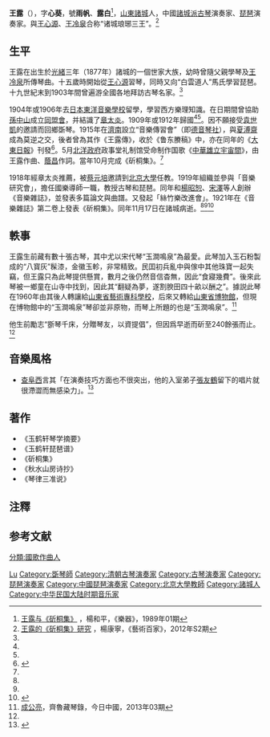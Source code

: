 {{About|清末民初古琴、琵琶演奏家|其他同名者|王露 (消歧義)|}}
{{Infobox person
| honorific_prefix          = 
| name                      = 王露
| honorific_suffix          = 
| native_name               = 
| native_name_lang          = 
| image                     = Wang Lu (Guqin Player).jpg
| caption                   = 王露中年像
| birth_name                =
| birth_date                = 1877
| birth_place               =  大清[[山東|山東]][[諸城|諸城]]
| death_date                = 1921年11月17日
| death_place               = {{ROC-1912}}山東諸城
| death_cause               = 
| residence                 = 
| nationality               = 
| occupation                =  古琴演奏家
| module                    = {{Infobox musical artist|embed=yes
| background          = 演奏者
| instrument          = [[古琴|古琴]]、[[琵琶|琵琶]]
| genre               =中國民樂
| label               =
}}
}}
'''王露'''（{{bd|1877年||1921年|11月17日}}{{备注|name=生年|1=王露的生年有爭議，徐健《琴史初编》、易存國《中国琴艺纪年》、林晨《古琴》載為1877年；王笑天《诸城派古琴艺术与名曲》載為1878年；嚴曉星《近世古琴逸话》載為1879年}}），字'''心葵'''，號'''雨帆'''、'''露白'''<ref name="樂器">[http://www.cnki.com.cn/Article/CJFDTotal-YIQI198901022.htm 王露与《斫桐集》] {{Wayback|url=http://www.cnki.com.cn/Article/CJFDTotal-YIQI198901022.htm |date=20140727095328 }}，楊和平，《樂器》，1989年01期</ref>，[[山東|山東]][[諸城|諸城]]人，中國[[諸城琴派|諸城派]][[古琴|古琴]]演奏家、[[琵琶|琵琶]]演奏家。與[[王心源|王心源]]、[[王冷泉|王冷泉]]合称“诸城琅琊三王”。<ref name="藝術百家">[http://mall.cnki.net/magazine/Article/YSBJ2012S2112.htm 王露的《斫桐集》研究] {{Wayback|url=http://mall.cnki.net/magazine/Article/YSBJ2012S2112.htm |date=20140719182437 }}，楊康寧，《藝術百家》，2012年S2期</ref>

== 生平 ==

王露在出生於[[光緒|光緒]]三年（1877年）諸城的一個世家大族，幼時曾隨父親學琴及[[王冷泉|王冷泉]]所傳琴曲。十五歲時開始從[[王心源|王心源]]習琴，同時又向“白雲道人”馬氏學習琵琶。十九世紀末到1903年間曾遍游全國各地拜訪古琴名家。<ref name="樂器"/>

1904年或1906年去[[日本|日本]][[東洋音樂學校|東洋音樂學校]]留學，學習西方樂理知識。在日期間曾協助[[孫中山|孫中山]]成立[[同盟會|同盟會]]，并結識了[[章太炎|章太炎]]。1909年或1912年歸國<ref name="樂器"/><ref name="藝術百家"/>。因不願接受[[袁世凱|袁世凱]]的邀請而回鄉斲琴。1915年在[[濟南|濟南]]設立“音樂傳習會”（即[[德音琴社|德音琴社]]），與[[夏溥齋|夏溥齋]]成為莫逆之交，後者曾為其作《王露傳》，收於《鲁东賸稿》中，亦在同年的《[[大東日報|大東日報]]》刊發<ref>{{Cite web|url=http://www.sd.xinhuanet.com/sdsq/2011-12/08/content_24290141.htm|title=上世纪初山东两位古琴名家的交往|accessdate=2014-07-15|work=|publisher=齊魯晚報|date=2011-12-08|deadurl=yes|archiveurl=https://web.archive.org/web/20150924100108/http://www.sd.xinhuanet.com/sdsq/2011-12/08/content_24290141.htm|archivedate=2015-09-24}}</ref>。5月[[北洋政府|北洋政府]]政事堂礼制馆受命制作国歌《[[中華雄立宇宙間|中華雄立宇宙間]]》，由王露作曲、[[蔭昌|蔭昌]]作詞。當年10月完成《斫桐集》。<ref name="樂器"/>

1918年經章太炎推薦，被[[蔡元培|蔡元培]]邀請到[[北京大學|北京大學]]任教。1919年組織並參與「音樂研究會」，擔任國樂導師一職，教授古琴和琵琶。同年和[[楊昭恕|楊昭恕]]、[[宋澤|宋澤]]等人創辦《音樂雜誌》，並發表多篇論文與曲譜。又發起「絲竹樂改進會」。1921年在《音樂雜誌》第二卷上發表《斫桐集》。同年11月17日在諸城病逝。<ref name="樂器"/><ref name="藝術百家"/><ref>{{Cite journal|title=〈我國近代古琴琵琶家王露先生〉|author=楊和平|url=http://cnki.sris.com.tw/kcms/detail/detail.aspx?QueryID=1&CurRec=7&DbCode=CJFD&dbname=CJFD8589&filename=ZYYX198803009|journal=《中國音樂學》|issue=3|year=1988|page=69|access-date=2021-09-30|archive-date=2021-09-30|archive-url=https://web.archive.org/web/20210930090826/http://cnki.sris.com.tw/kcms/detail/detail.aspx?QueryID=1&CurRec=7&DbCode=CJFD&dbname=CJFD8589&filename=ZYYX198803009|dead-url=no}}</ref>

==軼事==
王露生前藏有數十張古琴，其中尤以宋代琴“玉澗鳴泉”為最愛。此琴加入玉石粉製成的“八寳灰”髹漆，金徽玉軫，非常精致。民囯初兵亂中與傢中其他珠寶一起失竊，但王露只為此琴提供懸賞，數月之後仍然音信杳無，因此“食寢幾費”。後來此琴被一鄉童在山寺中找到，因此其“翻疑為夢，遂割腴田四十畝以酬之”。據説此琴在1960年由其後人轉讓給[[山東省藝術專科學校|山東省藝術專科學校]]，后來又轉給[[山東省博物館|山東省博物館]]，但現在博物館中的“玉澗鳴泉”琴卻並非原物，而琴上所題的也是“玉潤鳴泉”。<ref name="china">[[成公亮|成公亮]]，齊魯藏琴錄，今日中國，2013年03期</ref>

他生前勵志“斵琴千床，分贈琴友，以資提倡”，但因爲早逝而斫至240餘張而止。<ref name="china"/>

== 音樂風格 ==
* [[查阜西|查阜西]]言其「在演奏技巧方面也不很突出，他的入室弟子[[張友鶴|張友鶴]]留下的唱片就很滯澀而無感染力」。<ref>{{Cite book|title=《查阜西琴學文萃》|last=查阜西|publisher=中國美術學院出版社|year=1995|isbn=9787810194839|location=北京|pages=524|editor-last=查克承|editor2-last=黃旭東|editor3-last=伊鴻書|editor4-last=程源敏|work=〈百年來的古琴〉}}</ref>

==著作==
*《玉鹤轩琴学摘要》
*《玉鹤轩琵琶谱》
*《斫桐集》
*《秋水山房诗抄》
*《琴律三准说》

== 注釋 ==
{{ReflistH}}
{{NoteFoot}}
{{ReflistF}}

== 参考文献 ==
{{reflist}}

{{Authority control}}
{{DEFAULTSORT:Wang}}
[[Category:王姓|Lu]]
[[Category:斲琴師|Category:斲琴師]]
[[Category:清朝古琴演奏家|Category:清朝古琴演奏家]]
[[Category:古琴演奏家|Category:古琴演奏家]]
[[Category:琵琶演奏家|Category:琵琶演奏家]]
[[Category:中國琵琶演奏家|Category:中國琵琶演奏家]]
[[Category:北京大學教師|Category:北京大學教師]]
[[Category:諸城人|Category:諸城人]]
[[分類:國歌作曲人|分類:國歌作曲人]]
[[Category:中华民国大陆时期音乐家|Category:中华民国大陆时期音乐家]]
